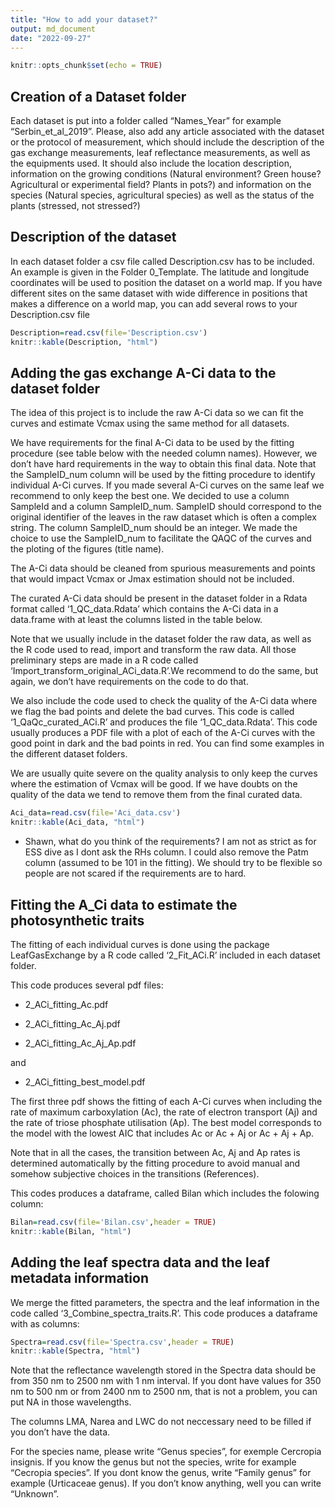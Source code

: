```yaml
---
title: "How to add your dataset?"
output: md_document
date: "2022-09-27"
---
```


```r
knitr::opts_chunk$set(echo = TRUE)
```

## Creation of a Dataset folder

Each dataset is put into a folder called "Names_Year" for example "Serbin_et_al_2019". 
Please, also add any article associated with the dataset or the protocol of measurement, which should include the description of the gas exchange measurements, leaf reflectance measurements, as well as the equipments used. It should also include the location description, information on the growing conditions (Natural environment? Green house? Agricultural or experimental field? Plants in pots?) and information on the species (Natural species, agricultural species) as well as the status of the plants (stressed, not stressed?)

## Description of the dataset

In each dataset folder a csv file called Description.csv has to be included. An example is given in the Folder 0_Template. The latitude and longitude coordinates will be used to position the dataset on a world map.
If you have different sites on the same dataset with wide difference in positions that makes a difference on a world map, you can add several rows to your Description.csv file

```r
Description=read.csv(file='Description.csv')
knitr::kable(Description, "html")
```

## Adding the gas exchange A-Ci data to the dataset folder

The idea of this project is to include the raw A-Ci data so we can fit the curves and estimate Vcmax using the same method for all datasets.

We have requirements for the final A-Ci data to be used by the fitting procedure (see table below with the needed column names). However, we don't have hard requirements in the way to obtain this final data. Note that the SampleID_num column will be used by the fitting procedure to identify individual A-Ci curves. If you made several A-Ci curves on the same leaf we recommend to only keep the best one. We decided to use a column SampleId and a column SampleID_num. SampleID should correspond to the original identifier of the leaves in the raw dataset which is often a complex string. The column SampleID_num should be an integer. We made the choice to use the SampleID_num to facilitate the QAQC of the curves and the ploting of the figures (title name). 

The A-Ci data should be cleaned from spurious measurements and points that would impact Vcmax or Jmax estimation should not be included. 

The curated A-Ci data should be present in the dataset folder in a Rdata format called '1_QC_data.Rdata' which contains the A-Ci data in a data.frame with at least the columns listed in the table below.

Note that we usually include in the dataset folder the raw data, as well as the R code used to read, import and transform the raw data. All those preliminary steps are made in a R code called 'Import_transform_original_ACi_data.R'.We recommend to do the same, but again, we don't have requirements on the code to do that.

We also include the code used to check the quality of the A-Ci data where we flag the bad points and delete the bad curves. This code is called '1_QaQc_curated_ACi.R' and produces the file '1_QC_data.Rdata'. This code usually produces a PDF file with a plot of each of the A-Ci curves with the good point in dark and the bad points in red. You can find some examples in the different dataset folders.

We are usually quite severe on the quality analysis to only keep the curves where the estimation of Vcmax will be good. If we have doubts on the quality of the data we tend to remove them from the final curated data.

```r
Aci_data=read.csv(file='Aci_data.csv')
knitr::kable(Aci_data, "html")
```

- Shawn, what do you think of the requirements? I am not as strict as for ESS dive as I dont ask the RHs column. I could also remove the Patm column (assumed to be 101 in the fitting). We should try to be flexible so people are not scared if the requirements are to hard.


## Fitting the A_Ci data to estimate the photosynthetic traits

The fitting of each individual curves is done using the package LeafGasExchange by a R code called '2_Fit_ACi.R' included in each dataset folder.

This code produces several pdf files:

-   2_ACi_fitting_Ac.pdf

-   2_ACi_fitting_Ac_Aj.pdf

-   2_ACi_fitting_Ac_Aj_Ap.pdf

and

-   2_ACi_fitting_best_model.pdf

The first three pdf shows the fitting of each A-Ci curves when including the rate of maximum carboxylation (Ac), the rate of electron transport (Aj) and the rate of triose phosphate utilisation (Ap). The best model corresponds to the model with the lowest AIC that includes Ac or Ac + Aj or Ac + Aj + Ap.

Note that in all the cases, the transition between Ac, Aj and Ap rates is determined automatically by the fitting procedure to avoid manual and somehow subjective choices in the transitions (References).

This codes produces a dataframe, called Bilan which includes the folowing column: 

```r
Bilan=read.csv(file='Bilan.csv',header = TRUE)
knitr::kable(Bilan, "html")
```

## Adding the leaf spectra data and the leaf metadata information


We merge the fitted parameters, the spectra and the leaf information in the code called '3_Combine_spectra_traits.R'.
This code produces a dataframe with as columns:


```r
Spectra=read.csv(file='Spectra.csv',header = TRUE)
knitr::kable(Spectra, "html")
```

Note that the reflectance wavelength stored in the Spectra data should be from 350 nm to 2500 nm with 1 nm interval.
If you dont have values for 350 nm to 500 nm or from 2400 nm to 2500 nm, that is not a problem, you can put NA in those wavelengths. 

The columns LMA, Narea and LWC do not neccessary need to be filled if you don't have the data. 

For the species name, please write "Genus species", for exemple Cercropia insignis. If you know the genus but not the species, write for example "Cecropia species". If you dont know the genus, write "Family genus" for example (Urticaceae genus). If you don't know anything, well you can write "Unknown".

